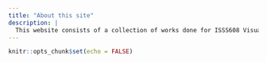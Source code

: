```yaml
---
title: "About this site"
description: |
  This website consists of a collection of works done for ISSS608 Visual Analytics and Applications
---
```


```r
knitr::opts_chunk$set(echo = FALSE)
```

